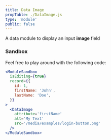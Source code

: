 ```yaml
---
title: Data Image
propTable: ./DataImage.js
type: 'module'
public: false
---
```


A data module to display an input **image** field

### Sandbox

Feel free to play around with the following code:

```jsx
<ModuleSandbox
  isEditing={true}
  record={{
    id: 1,
    firstName: 'John',
    lastName: 'Doe',
  }}
>
  <DataImage
    attribute='firstName'
    alt='My Text'
    src='/media/examples/login-button.png'
  />
</ModuleSandbox>
```
